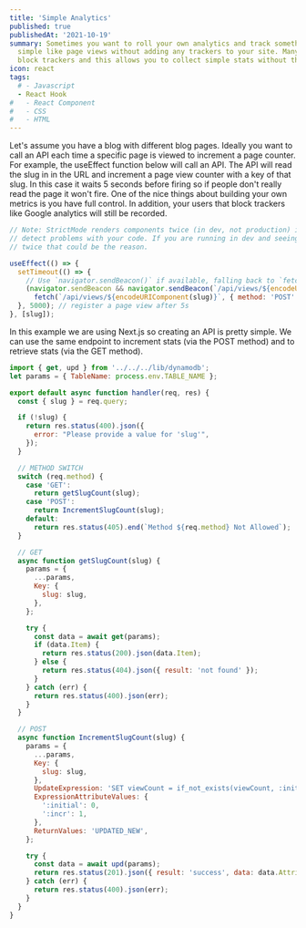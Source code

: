 ```yaml
---
title: 'Simple Analytics'
published: true
publishedAt: '2021-10-19'
summary: Sometimes you want to roll your own analytics and track something
  simple like page views without adding any trackers to your site. Many people
  block trackers and this allows you to collect simple stats without them.
icon: react
tags:
  # - Javascript
  - React Hook
#   - React Component
#   - CSS
#   - HTML
---
```


<Step number={1} title='How to increment a page view counter' />

Let's assume you have a blog with different blog pages. Ideally you want to call an API each time a specific page is viewed to increment a page counter. For example, the useEffect function below will call an API. The API will read the slug in in the URL and increment a page view counter with a key of that slug. In this case it waits 5 seconds before firing so if people don't really read the page it won't fire. One of the nice things about building your own metrics is you have full control. In addition, your users that block trackers like Google analytics will still be recorded.

<CodeBlock>

```javascript
// Note: StrictMode renders components twice (in dev, not production) in order to
// detect problems with your code. If you are running in dev and seeing this trigger
// twice that could be the reason.

useEffect(() => {
  setTimeout(() => {
    // Use `navigator.sendBeacon()` if available, falling back to `fetch()`.
    (navigator.sendBeacon && navigator.sendBeacon(`/api/views/${encodeURIComponent(slug)}`)) ||
      fetch(`/api/views/${encodeURIComponent(slug)}`, { method: 'POST' });
  }, 5000); // register a page view after 5s
}, [slug]);
```

</CodeBlock>

<Step number={2} title='Create the API' />

In this example we are using Next.js so creating an API is pretty simple. We can use the same endpoint to increment stats (via the POST method) and to retrieve stats (via the GET method).

<CodeBlock>

```javascript
import { get, upd } from '../../../lib/dynamodb';
let params = { TableName: process.env.TABLE_NAME };

export default async function handler(req, res) {
  const { slug } = req.query;

  if (!slug) {
    return res.status(400).json({
      error: "Please provide a value for 'slug'",
    });
  }

  // METHOD SWITCH
  switch (req.method) {
    case 'GET':
      return getSlugCount(slug);
    case 'POST':
      return IncrementSlugCount(slug);
    default:
      return res.status(405).end(`Method ${req.method} Not Allowed`);
  }

  // GET
  async function getSlugCount(slug) {
    params = {
      ...params,
      Key: {
        slug: slug,
      },
    };

    try {
      const data = await get(params);
      if (data.Item) {
        return res.status(200).json(data.Item);
      } else {
        return res.status(404).json({ result: 'not found' });
      }
    } catch (err) {
      return res.status(400).json(err);
    }
  }

  // POST
  async function IncrementSlugCount(slug) {
    params = {
      ...params,
      Key: {
        slug: slug,
      },
      UpdateExpression: 'SET viewCount = if_not_exists(viewCount, :initial) + :incr',
      ExpressionAttributeValues: {
        ':initial': 0,
        ':incr': 1,
      },
      ReturnValues: 'UPDATED_NEW',
    };

    try {
      const data = await upd(params);
      return res.status(201).json({ result: 'success', data: data.Attributes });
    } catch (err) {
      return res.status(400).json(err);
    }
  }
}
```

</CodeBlock>
